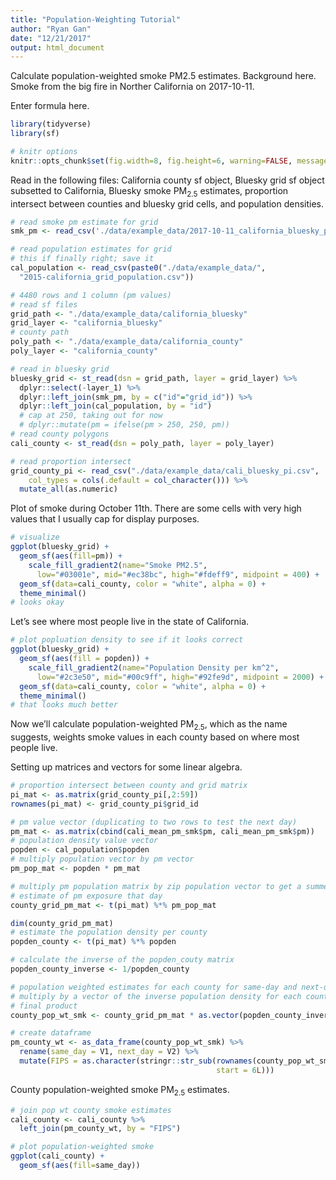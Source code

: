 ```yaml
---
title: "Population-Weighting Tutorial"
author: "Ryan Gan"
date: "12/21/2017"
output: html_document
---
```


Calculate population-weighted smoke PM2.5 estimates.
Background here.
Smoke from the big fire in Norther California on 2017-10-11.

Enter formula here.
```r
library(tidyverse) 
library(sf)

# knitr options
knitr::opts_chunk$set(fig.width=8, fig.height=6, warning=FALSE, message=FALSE)
```

Read in the following files: California county sf object, Bluesky grid sf object subsetted to California, Bluesky smoke PM~2.5~ estimates, proportion intersect between counties and bluesky grid cells, and population densities.

```r
# read smoke pm estimate for grid 
smk_pm <- read_csv('./data/example_data/2017-10-11_california_bluesky_pm.csv')

# read population estimates for grid
# this if finally right; save it
cal_population <- read_csv(paste0("./data/example_data/",
  "2015-california_grid_population.csv"))

# 4480 rows and 1 column (pm values)
# read sf files 
grid_path <- "./data/example_data/california_bluesky"
grid_layer <- "california_bluesky"
# county path
poly_path <- "./data/example_data/california_county"
poly_layer <- "california_county"

# read in bluesky grid
bluesky_grid <- st_read(dsn = grid_path, layer = grid_layer) %>% 
  dplyr::select(-layer_1) %>% 
  dplyr::left_join(smk_pm, by = c("id"="grid_id")) %>% 
  dplyr::left_join(cal_population, by = "id")
  # cap at 250, taking out for now 
  # dplyr::mutate(pm = ifelse(pm > 250, 250, pm))
# read county polygons
cali_county <- st_read(dsn = poly_path, layer = poly_layer)

# read proportion intersect
grid_county_pi <- read_csv("./data/example_data/cali_bluesky_pi.csv",
    col_types = cols(.default = col_character())) %>% 
  mutate_all(as.numeric)
```

Plot of smoke during October 11th. There are some cells with very high values that I usually cap for display purposes.

```r
# visualize
ggplot(bluesky_grid) +
  geom_sf(aes(fill=pm)) +
    scale_fill_gradient2(name="Smoke PM2.5", 
      low="#03001e", mid="#ec38bc", high="#fdeff9", midpoint = 400) +
  geom_sf(data=cali_county, color = "white", alpha = 0) +
  theme_minimal()
# looks okay
```

Let's see where most people live in the state of California.

```r
# plot popluation density to see if it looks correct
ggplot(bluesky_grid) +
  geom_sf(aes(fill = popden)) +
    scale_fill_gradient2(name="Population Density per km^2", 
      low="#2c3e50", mid="#00c9ff", high="#92fe9d", midpoint = 2000) +
  geom_sf(data=cali_county, color = "white", alpha = 0) +
  theme_minimal()
# that looks much better
```

Now we'll calculate population-weighted PM~2.5~, which as the name suggests, weights smoke values in each county based on where most people live.

Setting up matrices and vectors for some linear algebra.
```r
# proportion intersect between county and grid matrix
pi_mat <- as.matrix(grid_county_pi[,2:59])
rownames(pi_mat) <- grid_county_pi$grid_id

# pm value vector (duplicating to two rows to test the next day)
pm_mat <- as.matrix(cbind(cali_mean_pm_smk$pm, cali_mean_pm_smk$pm))
# population density value vector
popden <- cal_population$popden
# multiply population vector by pm vector
pm_pop_mat <- popden * pm_mat

# multiply pm population matrix by zip population vector to get a summed
# estimate of pm exposure that day
county_grid_pm_mat <- t(pi_mat) %*% pm_pop_mat

dim(county_grid_pm_mat)
# estimate the population density per county
popden_county <- t(pi_mat) %*% popden

# calculate the inverse of the popden_couty matrix
popden_county_inverse <- 1/popden_county

# population weighted estimates for each county for same-day and next-day
# multiply by a vector of the inverse population density for each county
# final product
county_pop_wt_smk <- county_grid_pm_mat * as.vector(popden_county_inverse) 

# create dataframe
pm_county_wt <- as_data_frame(county_pop_wt_smk) %>% 
  rename(same_day = V1, next_day = V2) %>% 
  mutate(FIPS = as.character(stringr::str_sub(rownames(county_pop_wt_smk), 
                                              start = 6L)))


```

County population-weighted smoke PM~2.5~ estimates.

```r
# join pop wt county smoke estimates
cali_county <- cali_county %>% 
  left_join(pm_county_wt, by = "FIPS")

# plot population-weighted smoke
ggplot(cali_county) +
  geom_sf(aes(fill=same_day))

```

